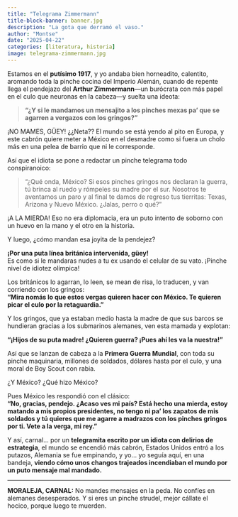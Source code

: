 ```yaml
---
title: "Telegrama Zimmermann"
title-block-banner: banner.jpg
description: "La gota que derramó el vaso."
author: "Montse"
date: "2025-04-22"
categories: [literatura, historia]
image: telegrama-zimmermann.jpg
---
```


Estamos en el **putísimo 1917**, y yo andaba bien horneadito, calentito, aromando toda la pinche cocina del Imperio Alemán, cuando de repente llega el pendejazo del **Arthur Zimmermann**—un burócrata con más papel en el culo que neuronas en la cabeza—y suelta una ideota:

> **“¿Y si le mandamos un mensajito a los pinches mexas pa’ que se agarren a vergazos con los gringos?”**

¡NO MAMES, GÜEY! ¿¿Neta?? El mundo se está yendo al pito en Europa, y este cabrón quiere meter a México en el desmadre como si fuera un cholo más en una pelea de barrio que ni le corresponde.

Así que el idiota se pone a redactar un pinche telegrama todo conspiranoico:

> “¿Qué onda, México? Si esos pinches gringos nos declaran la guerra, tú brinca al ruedo y rómpeles su madre por el sur. Nosotros te aventamos un paro y al final te damos de regreso tus tierritas: Texas, Arizona y Nuevo México. ¿Jalas, perro o qué?”

¡A LA MIERDA! Eso no era diplomacia, era un puto intento de soborno con un huevo en la mano y el otro en la historia.

Y luego, ¿cómo mandan esa joyita de la pendejez?

**¡Por una puta línea británica intervenida, güey!**  
Es como si le mandaras nudes a tu ex usando el celular de su vato. ¡Pinche nivel de idiotez olímpica!

Los británicos lo agarran, lo leen, se mean de risa, lo traducen, y van corriendo con los gringos:  
**“Mira nomás lo que estos vergas quieren hacer con México. Te quieren picar el culo por la retaguardia.”**

Y los gringos, que ya estaban medio hasta la madre de que sus barcos se hundieran gracias a los submarinos alemanes, ven esta mamada y explotan:

**“¡Hijos de su puta madre! ¿Quieren guerra? ¡Pues ahí les va la nuestra!”**

Así que se lanzan de cabeza a la **Primera Guerra Mundial**, con toda su pinche maquinaria, millones de soldados, dólares hasta por el culo, y una moral de Boy Scout con rabia.

¿Y México? ¿Qué hizo México?

Pues México les respondió con el clásico:  
**“No, gracias, pendejo. ¿Acaso ves mi país? Está hecho una mierda, estoy matando a mis propios presidentes, no tengo ni pa’ los zapatos de mis soldados y tú quieres que me agarre a madrazos con los pinches gringos por ti. Vete a la verga, mi rey.”**

Y así, carnal… por un **telegramita escrito por un idiota con delirios de estrategia**, el mundo se encendió más cabrón, Estados Unidos entró a los putazos, Alemania se fue empinando, y yo… yo seguía aquí, en una bandeja, **viendo cómo unos changos trajeados incendiaban el mundo por un puto mensaje mal mandado.**

---

**MORALEJA, CARNAL:**
No mandes mensajes en la peda. No confíes en alemanes desesperados. Y si eres un pinche strudel, mejor cállate el hocico, porque luego te muerden.